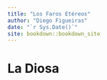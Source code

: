 ```yaml
---
title: "Los Faros Etéreos"
author: "Diego Figueiras"
date: "`r Sys.Date()`"
site: bookdown::bookdown_site
---
```


# La Diosa
